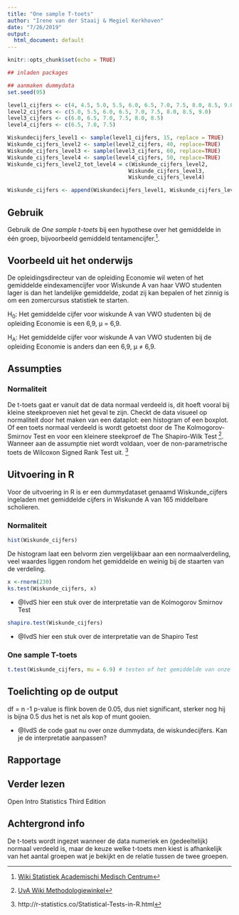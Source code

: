 ```yaml
---
title: "One sample T-toets"
author: "Irene van der Staaij & Megiel Kerkhoven"
date: "7/26/2019"
output:
  html_document: default
---
```


```r
knitr::opts_chunk$set(echo = TRUE)
```

```r
## inladen packages

## aanmaken dummydata
set.seed(95)

level1_cijfers <- c(4, 4.5, 5.0, 5.5, 6.0, 6.5, 7.0, 7.5, 8.0, 8.5, 9.0, 9.5, 10)
level2_cijfers <- c(5.0, 5.5, 6.0, 6.5, 7.0, 7.5, 8.0, 8.5, 9.0)
level3_cijfers <- c(6.0, 6.5, 7.0, 7.5, 8.0, 8.5)
level4_cijfers <- c(6.5, 7.0, 7.5)

Wiskundecijfers_level1 <- sample(level1_cijfers, 15, replace = TRUE)
Wiskunde_cijfers_level2 <- sample(level2_cijfers, 40, replace=TRUE)
Wiskunde_cijfers_level3 <- sample(level3_cijfers, 60, replace=TRUE)
Wiskunde_cijfers_level4 <- sample(level4_cijfers, 50, replace=TRUE)
Wiskunde_cijfers_level2_tot_level4 = c(Wiskunde_cijfers_level2,
                                      Wiskunde_cijfers_level3,
                                      Wiskunde_cijfers_level4)

Wiskunde_cijfers <- append(Wiskundecijfers_level1, Wiskunde_cijfers_level2_tot_level4)
```

## Gebruik

Gebruik de *One sample t-toets* bij een hypothese over het gemiddelde in één groep, bijvoorbeeld gemiddeld tentamencijfer.[^1].

## Voorbeeld uit het onderwijs

De opleidingsdirecteur van de opleiding Economie wil weten of het gemiddelde eindexamencijfer voor Wiskunde A van haar VWO studenten lager is dan het landelijke gemiddelde, zodat zij kan bepalen of het zinnig is om een zomercursus statistiek te starten.

H~0~: Het gemiddelde cijfer voor wiskunde A van VWO studenten bij de opleiding Economie is een 6,9, µ = 6,9. 

H~A~: Het gemiddelde cijfer voor wiskunde A van VWO studenten bij de opleiding Economie is anders dan een 6,9,  µ ≠ 6,9.


## Assumpties

### Normaliteit 
De t-toets gaat er vanuit dat de data normaal verdeeld is, dit hoeft vooral bij kleine steekproeven niet het geval te zijn. Checkt de data visueel op normaliteit door het maken van een dataplot: een histogram of een boxplot. Of een toets normaal verdeeld is wordt getoetst  door de The Kolmogorov-Smirnov Test en voor een kleinere steekproef de The Shapiro-Wilk Test [^2]. Wanneer aan de assumptie niet wordt voldaan, voer de non-parametrische toets de Wilcoxon Signed Rank Test uit. [^3]

## Uitvoering in R
Voor de uitvoering in R is er een dummydataset genaamd Wiskunde_cijfers ingeladen met gemiddelde cijfers in Wiskunde A van 165 middelbare scholieren.

### Normaliteit
```r
hist(Wiskunde_cijfers)
```

De histogram laat een belvorm zien vergelijkbaar aan een normaalverdeling, veel waardes liggen rondom het gemiddelde en weinig bij de staarten van de verdeling.

```` r
x <-rnorm(230)
ks.test(Wiskunde_cijfers, x)
````

* @IvdS hier een stuk over de interpretatie van de Kolmogorov Smirnov Test
``` r
shapiro.test(Wiskunde_cijfers)
```

* @IvdS hier een stuk over de interpretatie van de Shapiro Test

### One sample T-toets
```r
t.test(Wiskunde_cijfers, mu = 6.9) # testen of het gemiddelde van onze studenten afwijkt van het landelijk gemiddelde (6.9)
```

## Toelichting op de output
df = n -1 
p-value is flink boven de 0.05, dus niet significant, sterker nog hij is bijna 0.5 dus het is net als  kop of munt gooien.

* @IvdS de code gaat nu over onze dummydata, de wiskundecijfers. Kan je de interpretatie aanpassen?

## Rapportage

## Verder lezen

[^1]: [Wiki Statistiek Academischi Medisch Centrum](https://wikistatistiek.amc.nl/index.php/T-toets#one_sample_t-toets)
[^2]: [UvA Wiki Methodologiewinkel](https://wiki.uva.nl/methodologiewinkel/index.php/Normaliteit)
[^3]: http://r-statistics.co/Statistical-Tests-in-R.html

Open Intro Statistics Third Edition 


## Achtergrond info

De t-toets wordt ingezet wanneer de data numeriek en (gedeeltelijk) normaal verdeeld is, maar de keuze welke t-toets men kiest is afhankelijk van het aantal groepen wat je bekijkt en de relatie tussen de twee groepen. 


